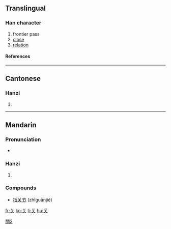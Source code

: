 {{see|關}}

==Translingual==
===Han character===
{{Han char|rn=12|rad=八|as=04|sn=6|four=|canj=廿大 (TK)}}
# frontier pass
# [[close]]
# [[relation]]
====References====
{{Han ref|kx=0250.071|hdz=10242.070|uh=5173|ud=20851}}
----
==Cantonese==
===Hanzi===
{{yue-hanzi|jyut=|y=gwaan1}}
# {{defn|Cantonese}}
----
==Mandarin==

===Pronunciation===
*{{audio|zh-guān.ogg|audio}}

===Hanzi===
{{cmn-hanzi|tra=關|pin=[[guān]] ([[guan1]])|wg=kuan<sup>1</sup>}}

# {{defn|Mandarin}}

===Compounds===
*[[指关节]] (zhīguānjié)

[[Category:CJKV characters simplified differently in Japan and China|關2]]

[[fr:关]]
[[ko:关]]
[[li:关]]
[[hu:关]]